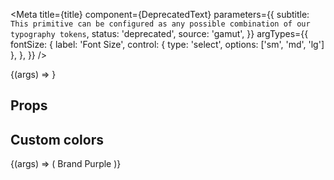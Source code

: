 
<Meta
  title={title}
  component={DeprecatedText}
  parameters={{
    subtitle: `This primitive can be configured as any possible combination of our typography tokens`,
    status: 'deprecated',
    source: 'gamut',
  }}
  argTypes={{
    fontSize: {
      label: 'Font Size',
      control: { type: 'select', options: ['sm', 'md', 'lg'] },
    },
  }}
/>

<Canvas>
  <Story name="DeprecatedText" args={{ children: 'Hello World' }}>
    {(args) => <DeprecatedText {...args} />}
  </Story>
</Canvas>

## Props

<Props story="DeprecatedText" />

## Custom colors

<Canvas>
  <Story name="Custom Colors">
    {(args) => (
      <DeprecatedText fontSize="md" style={{ color: brandColors.purple }}>
        Brand Purple
      </DeprecatedText>
    )}
  </Story>
</Canvas>
